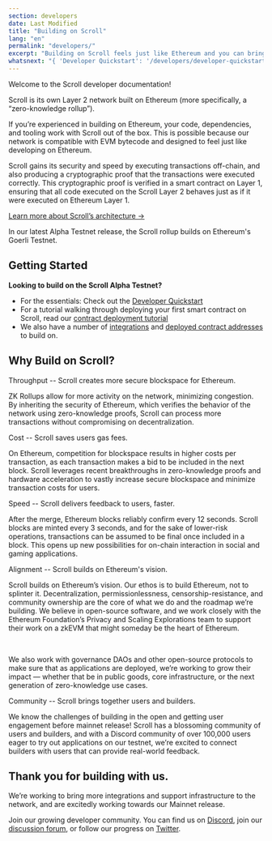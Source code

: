 ```yaml
---
section: developers
date: Last Modified
title: "Building on Scroll"
lang: "en"
permalink: "developers/"
excerpt: "Building on Scroll feels just like Ethereum and you can bring your favorite tooling and contracts with you."
whatsnext: "{ 'Developer Quickstart': '/developers/developer-quickstart' }"
---
```



Welcome to the Scroll developer documentation!

Scroll is its own Layer 2 network built on Ethereum (more specifically, a “zero-knowledge rollup”).

If you’re experienced in building on Ethereum, your code, dependencies, and tooling work with Scroll out of the box. This is possible because our network is compatible with EVM bytecode and designed to feel just like developing on Ethereum.

<Aside type="tip" title="New to zero-knowledge rollups?">
  Scroll gains its security and speed by executing transactions off-chain, and also producing a cryptographic proof that
  the transactions were executed correctly. This cryptographic proof is verified in a smart contract on Layer 1,
  ensuring that all code executed on the Scroll Layer 2 behaves just as if it were executed on Ethereum Layer 1.

[Learn more about Scroll’s architecture →](https://scroll.io/blog/architecture)

</Aside>

In our latest Alpha Testnet release, the Scroll rollup builds on Ethereum's Goerli Testnet.

## Getting Started

**Looking to build on the Scroll Alpha Testnet?**

- For the essentials: Check out the [Developer Quickstart](/developers/developer-quickstart)
- For a tutorial walking through deploying your first smart contract on Scroll, read our [contract deployment tutorial](/developers/guides/contract-deployment-tutorial)
- We also have a number of [integrations](/developers/integrations) and [deployed contract addresses](/developers/alpha-testnet-contracts) to build on.

## Why Build on Scroll?

<ToggleElement anchor="throughput">
  <div slot="title">Throughput -- Scroll creates more secure blockspace for Ethereum.</div>
  <p>
    ZK Rollups allow for more activity on the network, minimizing congestion. By inheriting the security of Ethereum,
    which verifies the behavior of the network using zero-knowledge proofs, Scroll can process more transactions without
    compromising on decentralization.
  </p>
</ToggleElement>

<ToggleElement anchor="cost">
  <div slot="title">Cost -- Scroll saves users gas fees.</div>
  <p>
    On Ethereum, competition for blockspace results in higher costs per transaction, as each transaction makes a bid to
    be included in the next block. Scroll leverages recent breakthroughs in zero-knowledge proofs and hardware
    acceleration to vastly increase secure blockspace and minimize transaction costs for users.
  </p>
</ToggleElement>
<ToggleElement anchor="speed">
  <div slot="title">Speed -- Scroll delivers feedback to users, faster.</div>
  <p>
    After the merge, Ethereum blocks reliably confirm every 12 seconds. Scroll blocks are minted every 3 seconds, and
    for the sake of lower-risk operations, transactions can be assumed to be final once included in a block. This opens
    up new possibilities for on-chain interaction in social and gaming applications.
  </p>
</ToggleElement>
<ToggleElement anchor="alignment">
  <div slot="title">Alignment -- Scroll builds on Ethereum's vision.</div>
  <p>
    Scroll builds on Ethereum’s vision. Our ethos is to build Ethereum, not to splinter it. Decentralization,
    permissionlessness, censorship-resistance, and community ownership are the core of what we do and the roadmap we’re
    building. We believe in open-source software, and we work closely with the Ethereum Foundation’s Privacy and Scaling
    Explorations team to support their work on a zkEVM that might someday be the heart of Ethereum.
  </p>
  <br />
  <p>
    We also work with governance DAOs and other open-source protocols to make sure that as applications are deployed,
    we’re working to grow their impact — whether that be in public goods, core infrastructure, or the next generation of
    zero-knowledge use cases.
  </p>
</ToggleElement>
<ToggleElement anchor="community">
  <div slot="title">Community -- Scroll brings together users and builders.</div>
  <p>
    We know the challenges of building in the open and getting user engagement before mainnet release! Scroll has a
    blossoming community of users and builders, and with a Discord community of over 100,000 users eager to try out
    applications on our testnet, we’re excited to connect builders with users that can provide real-world feedback.
  </p>
</ToggleElement>

## Thank you for building with us.

We’re working to bring more integrations and support infrastructure to the network, and are excitedly working towards our Mainnet release.

Join our growing developer community. You can find us on [Discord](https://discord.gg/scroll), join our [discussion forum](https://community.scroll.io/), or follow our progress on [Twitter](https://twitter.com/Scroll_ZKP).
